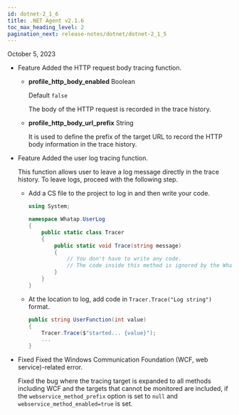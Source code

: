 ```yaml
---
id: dotnet-2_1_6
title: .NET Agent v2.1.6
toc_max_heading_level: 2
pagination_next: release-notes/dotnet/dotnet-2_1_5
---
```


October 5, 2023

-   <Status>Feature</Status> Added the HTTP request body tracing function.

    -   **profile_http_body_enabled** <span class='type'>Boolean</span>

        Default `false`

        The body of the HTTP request is recorded in the trace history.

    -   **profile_http_body_url_prefix** <span class='type'>String</span>

        It is used to define the prefix of the target URL to record the HTTP body information in the trace history.

-   <Status>Feature</Status> Added the user log tracing function.

    This function allows user to leave a log message directly in the trace history. To leave logs, proceed with the following step.

    -   Add a CS file to the project to log in and then write your code.

        ```csharp
        using System;

        namespace Whatap.UserLog
        {
            public static class Tracer
            {
                public static void Trace(string message)
                {
                    // You don't have to write any code.
                    // The code inside this method is ignored by the WhaTap agent and is not executed.
                }
            }
        }
        ```

    -   At the location to log, add code in `Tracer.Trace("Log string")` format.

        ```csharp
        public string UserFunction(int value)
        {
            Tracer.Trace($"started... {value}");
            ...
        }
        ```

-   <Status>Fixed</Status> Fixed the Windows Communication Foundation (WCF, web service)-related error.

    Fixed the bug where the tracing target is expanded to all methods including WCF and the targets that cannot be monitored are included, if the `webservice_method_prefix` option is set to `null` and `webservice_method_enabled=true` is set.

